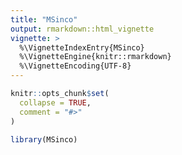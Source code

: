 ```yaml
---
title: "MSinco"
output: rmarkdown::html_vignette
vignette: >
  %\VignetteIndexEntry{MSinco}
  %\VignetteEngine{knitr::rmarkdown}
  %\VignetteEncoding{UTF-8}
---
```


```r
knitr::opts_chunk$set(
  collapse = TRUE,
  comment = "#>"
)
```

```r
library(MSinco)
```
